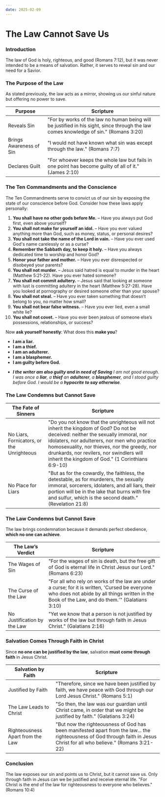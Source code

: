 ```yaml
---
date: 2025-02-09
---
```



# The Law Cannot Save Us

<CustomImage
  src="/img/law-is-a-mirror.png"
  alt="The Law is a Mirror"
  width="400px"
/>
<DateDisplay date="2025-02-09" />

### Introduction

The law of God is holy, righteous, and good (Romans 7:12), but it was never intended to be a means of salvation. Rather, it serves to reveal sin and our need for a Savior.

### The Purpose of the Law
As stated previously, the law acts as a mirror, showing us our sinful nature but offering no power to save.

| Purpose | Scripture |
|---------|-----------|
| Reveals Sin | "For by works of the law no human being will be justified in his sight, since through the law comes knowledge of sin." (Romans 3:20) |
| Brings Awareness of Sin | "I would not have known what sin was except through the law." (Romans 7:7) |
| Declares Guilt | "For whoever keeps the whole law but fails in one point has become guilty of all of it." (James 2:10) |

### The Ten Commandments and the Conscience
The Ten Commandments serve to convict us of our sin by exposing the state of our conscience before God. Consider how these laws apply personally:

1. **You shall have no other gods before Me.** – Have you always put God first, even above yourself?
2. **You shall not make for yourself an idol.** – Have you ever valued anything more than God, such as money, status, or personal desires?
3. **You shall not take the name of the Lord in vain.** – Have you ever used God's name carelessly or as a curse?
4. **Remember the Sabbath day, to keep it holy.** – Have you always dedicated time to worship and honor God?
5. **Honor your father and mother.** – Have you ever disrespected or disobeyed your parents?
6. **You shall not murder.** – Jesus said hatred is equal to murder in the heart (Matthew 5:21-22). Have you ever hated someone?
7. **You shall not commit adultery.** – Jesus said that looking at someone with lust is committing adultery in the heart (Matthew 5:27-28). Have you looked at pornography or desired someone other than your spouse?
8. **You shall not steal.** – Have you ever taken something that doesn’t belong to you, no matter how small?
9. **You shall not bear false witness.** – Have you ever lied, even a small white lie?
10. **You shall not covet.** – Have you ever been jealous of someone else’s possessions, relationships, or success?

Now **ask yourself honestly**: What does this **make you**?

- **I am a liar.**
- **I am a thief.**
- **I am an adulterer.**
- **I am a blasphemer.**
- **I am guilty before God.**

* _**I the writer am also guilty and in need of Saving** I am not good enough. I was once a **liar**, a **thief** an **adulterer**, a **blasphemer**, and I stood guilty before God. I would be a **hypocrite to say otherwise**._

### The Law Condemns but Cannot Save

| The Fate of Sinners | Scripture |
|------------------|-----------|
| No Liars, Fornicators, or the Unrighteous | "Do you not know that the unrighteous will not inherit the kingdom of God? Do not be deceived: neither the sexually immoral, nor idolaters, nor adulterers, nor men who practice homosexuality, nor thieves, nor the greedy, nor drunkards, nor revilers, nor swindlers will inherit the kingdom of God." (1 Corinthians 6:9-10) |
| No Place for Liars | "But as for the cowardly, the faithless, the detestable, as for murderers, the sexually immoral, sorcerers, idolaters, and all liars, their portion will be in the lake that burns with fire and sulfur, which is the second death." (Revelation 21:8) |

### The Law Condemns but Cannot Save
The law brings condemnation because it demands perfect obedience, **which no one can achieve**.

| The Law’s Verdict | Scripture |
|------------------|-----------|
| The Wages of Sin | "For the wages of sin is death, but the free gift of God is eternal life in Christ Jesus our Lord." (Romans 6:23) |
| The Curse of the Law | "For all who rely on works of the law are under a curse; for it is written, 'Cursed be everyone who does not abide by all things written in the Book of the Law, and do them.'" (Galatians 3:10) |
| No Justification by the Law | "Yet we know that a person is not justified by works of the law but through faith in Jesus Christ." (Galatians 2:16) |

### Salvation Comes Through Faith in Christ
Since **no one can be justified by the law**, salvation **must come through faith** in Jesus Christ.

| Salvation by Faith | Scripture |
|-------------------|-----------|
| Justified by Faith | "Therefore, since we have been justified by faith, we have peace with God through our Lord Jesus Christ." (Romans 5:1) |
| The Law Leads to Christ | "So then, the law was our guardian until Christ came, in order that we might be justified by faith." (Galatians 3:24) |
| Righteousness Apart from the Law | "But now the righteousness of God has been manifested apart from the law... the righteousness of God through faith in Jesus Christ for all who believe." (Romans 3:21-22) |

### Conclusion
The law exposes our sin and points us to Christ, but it cannot save us. Only through faith in Jesus can we be justified and receive eternal life. "For Christ is the end of the law for righteousness to everyone who believes." (Romans 10:4)





